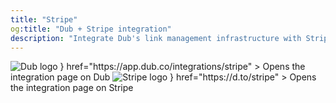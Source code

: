 ```yaml
---
title: "Stripe"
og:title: "Dub + Stripe integration"
description: "Integrate Dub's link management infrastructure with Stripe."
---
```


<CardGroup cols={2}>
  <Card
    title="View on Dub"
    icon={
      <div className="h-8 w-8">
        <img
          src="https://assets.dub.co/logo.png"
          alt="Dub logo"
          className="h-full w-full"
        />
      </div>
    }
    href="https://app.dub.co/integrations/stripe"
  >
    Opens the integration page on Dub
  </Card>
  <Card
    title="View on Stripe"
    icon={
      <div className="h-8 w-8">
        <img
          src="https://dubassets.com/integrations/clzra1ya60001wnj4a89zcg9h_jtyaGa7"
          alt="Stripe logo"
          className="h-full w-full rounded-full"
        />
      </div>
    }
    href="https://d.to/stripe"
  >
    Opens the integration page on Stripe
  </Card>
</CardGroup>
